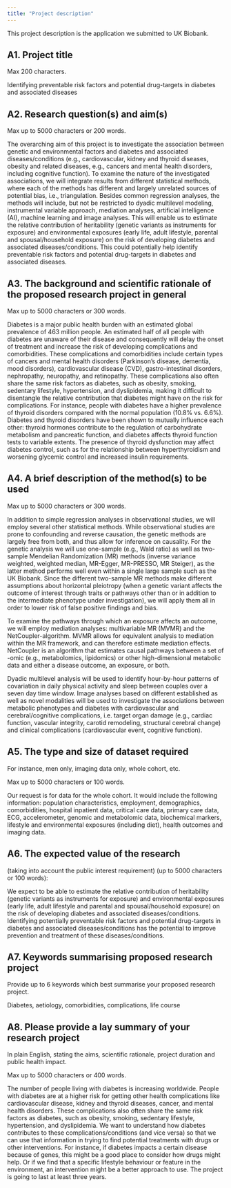 ```yaml
---
title: "Project description"
---
```


::: callout-note
This project description is the application we submitted to UK Biobank.
:::

## A1. Project title

::: content-hidden
Max 200 characters.
:::

Identifying preventable risk factors and potential drug-targets in
diabetes and associated diseases

## A2. Research question(s) and aim(s)

::: content-hidden
Max up to 5000 characters or 200 words.
:::

The overarching aim of this project is to investigate the association
between genetic and environmental factors and diabetes and associated
diseases/conditions (e.g., cardiovascular, kidney and thyroid diseases,
obesity and related diseases, e.g., cancers and mental health disorders,
including cognitive function). To examine the nature of the investigated
associations, we will integrate results from different statistical
methods, where each of the methods has different and largely unrelated
sources of potential bias, i.e., triangulation. Besides common
regression analyses, the methods will include, but not be restricted to
dyadic multilevel modeling, instrumental variable approach, mediation
analyses, artificial intelligence (AI), machine learning and image
analyses. This will enable us to estimate the relative contribution of
heritability (genetic variants as instruments for exposure) and
environmental exposures (early life, adult lifestyle, parental and
spousal/household exposure) on the risk of developing diabetes and
associated diseases/conditions. This could potentially help identify
preventable risk factors and potential drug-targets in diabetes and
associated diseases.

## A3. The background and scientific rationale of the proposed research project in general

::: content-hidden
Max up to 5000 characters or 300 words.
:::

Diabetes is a major public health burden with an estimated global
prevalence of 463 million people. An estimated half of all people with
diabetes are unaware of their disease and consequently will delay the
onset of treatment and increase the risk of developing complications and
comorbidities. These complications and comorbidities include certain
types of cancers and mental health disorders (Parkinson's disease,
dementia, mood disorders), cardiovascular disease (CVD),
gastro-intestinal disorders, nephropathy, neuropathy, and retinopathy.
These complications also often share the same risk factors as diabetes,
such as obesity, smoking, sedentary lifestyle, hypertension, and
dyslipidemia, making it difficult to disentangle the relative
contribution that diabetes might have on the risk for complications. For
instance, people with diabetes have a higher prevalence of thyroid
disorders compared with the normal population (10.8% vs. 6.6%). Diabetes
and thyroid disorders have been shown to mutually influence each other:
thyroid hormones contribute to the regulation of carbohydrate metabolism
and pancreatic function, and diabetes affects thyroid function tests to
variable extents. The presence of thyroid dysfunction may affect
diabetes control, such as for the relationship between hyperthyroidism
and worsening glycemic control and increased insulin requirements.

## A4. A brief description of the method(s) to be used

::: content-hidden
Max up to 5000 characters or 300 words.
:::

In addition to simple regression analyses in observational studies, we
will employ several other statistical methods. While observational
studies are prone to confounding and reverse causation, the genetic
methods are largely free from both, and thus allow for inference on
causality. For the genetic analysis we will use one-sample (e.g., Wald
ratio) as well as two-sample Mendelian Randomization (MR) methods
(inverse variance weighted, weighted median, MR-Egger, MR-PRESSO, MR
Steiger), as the latter method performs well even within a single large
sample such as the UK Biobank. Since the different two-sample MR methods
make different assumptions about horizontal pleiotropy (when a genetic
variant affects the outcome of interest through traits or pathways other
than or in addition to the intermediate phenotype under investigation),
we will apply them all in order to lower risk of false positive findings
and bias.

To examine the pathways through which an exposure affects an outcome, we
will employ mediation analyses: multivariable MR (MVMR) and the
NetCoupler-algorithm. MVMR allows for equivalent analysis to mediation
within the MR framework, and can therefore estimate mediation effects.
NetCoupler is an algorithm that estimates causal pathways between a set
of -omic (e.g., metabolomics, lipidomics) or other high-dimensional
metabolic data and either a disease outcome, an exposure, or both.

Dyadic multilevel analysis will be used to identify hour-by-hour
patterns of covariation in daily physical activity and sleep between
couples over a seven day time window. Image analyses based on different
established as well as novel modalities will be used to investigate the
associations between metabolic phenotypes and diabetes with
cardiovascular and cerebral/cognitive complications, i.e. target organ
damage (e.g., cardiac function, vascular integrity, carotid remodeling,
structural cerebral change) and clinical complications (cardiovascular
event, cognitive function).

## A5. The type and size of dataset required

::: content-hidden
For instance, men only, imaging data only, whole cohort, etc.

Max up to 5000 characters or 100 words.
:::

Our request is for data for the whole cohort. It would include the
following information: population characteristics, employment,
demographics, comorbidities, hospital inpatient data, critical care
data, primary care data, ECG, accelerometer, genomic and metabolomic
data, biochemical markers, lifestyle and environmental exposures
(including diet), health outcomes and imaging data.

## A6. The expected value of the research

::: content-hidden
(taking into account the public interest requirement) (up to 5000
characters or 100 words):
:::

We expect to be able to estimate the relative contribution of
heritability (genetic variants as instruments for exposure) and
environmental exposures (early life, adult lifestyle and parental and
spousal/household exposure) on the risk of developing diabetes and
associated diseases/conditions. Identifying potentially preventable risk
factors and potential drug-targets in diabetes and associated
diseases/conditions has the potential to improve prevention and
treatment of these diseases/conditions.

## A7. Keywords summarising proposed research project

::: content-hidden
Provide up to 6 keywords which best summarise your proposed research
project.
:::

Diabetes, aetiology, comorbidities, complications, life course

## A8. Please provide a lay summary of your research project

::: content-hidden
In plain English, stating the aims, scientific rationale, project
duration and public health impact.

Max up to 5000 characters or 400 words.
:::

The number of people living with diabetes is increasing worldwide.
People with diabetes are at a higher risk for getting other health
complications like cardiovascular disease, kidney and thyroid diseases,
cancer, and mental health disorders. These complications also often
share the same risk factors as diabetes, such as obesity, smoking,
sedentary lifestyle, hypertension, and dyslipidemia. We want to
understand how diabetes contributes to these complications/conditions
(and vice versa) so that we can use that information in trying to find
potential treatments with drugs or other interventions. For instance, if
diabetes impacts a certain disease because of genes, this might be a
good place to consider how drugs might help. Or if we find that a
specific lifestyle behaviour or feature in the environment, an
intervention might be a better approach to use. The project is going to
last at least three years.
